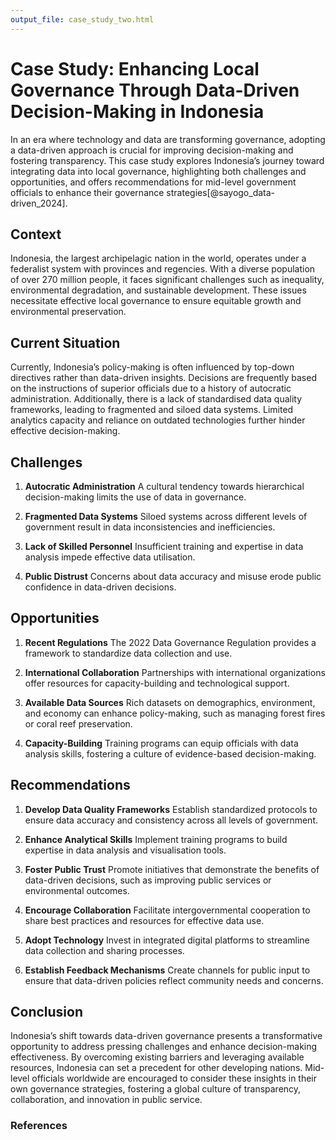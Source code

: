 ```yaml
---
output_file: case_study_two.html
---
```


# Case Study: Enhancing Local Governance Through Data-Driven Decision-Making in Indonesia {#sec-cs2-indonesia}

In an era where technology and data are transforming governance, adopting a data-driven approach is crucial for improving decision-making and fostering transparency. This case study explores Indonesia's journey toward integrating data into local governance, highlighting both challenges and opportunities, and offers recommendations for mid-level government officials to enhance their governance strategies[@sayogo_data-driven_2024].

## Context {#sec-cs2-context}

Indonesia, the largest archipelagic nation in the world, operates under a federalist system with provinces and regencies. With a diverse population of over 270 million people, it faces significant challenges such as inequality, environmental degradation, and sustainable development. These issues necessitate effective local governance to ensure equitable growth and environmental preservation.

## Current Situation {#sec-cs2-current-situation}

Currently, Indonesia's policy-making is often influenced by top-down directives rather than data-driven insights. Decisions are frequently based on the instructions of superior officials due to a history of autocratic administration. Additionally, there is a lack of standardised data quality frameworks, leading to fragmented and siloed data systems. Limited analytics capacity and reliance on outdated technologies further hinder effective decision-making.

## Challenges {#sec-cs2-challenges}

1. **Autocratic Administration** 
A cultural tendency towards hierarchical decision-making limits the use of data in governance.

2. **Fragmented Data Systems**
Siloed systems across different levels of government result in data inconsistencies and inefficiencies.

3. **Lack of Skilled Personnel** 
Insufficient training and expertise in data analysis impede effective data utilisation.

4. **Public Distrust** 
Concerns about data accuracy and misuse erode public confidence in data-driven decisions.

## Opportunities {#sec-cs2-opportunities}

1. **Recent Regulations** 
The 2022 Data Governance Regulation provides a framework to standardize data collection and use.

2. **International Collaboration** 
Partnerships with international organizations offer resources for capacity-building and technological support.

3. **Available Data Sources** 
Rich datasets on demographics, environment, and economy can enhance policy-making, such as managing forest fires or coral reef preservation.

4. **Capacity-Building**
Training programs can equip officials with data analysis skills, fostering a culture of evidence-based decision-making.

## Recommendations {#sec-cs2-recommendations}

1. **Develop Data Quality Frameworks** 
Establish standardized protocols to ensure data accuracy and consistency across all levels of government.

2. **Enhance Analytical Skills** 
Implement training programs to build expertise in data analysis and visualisation tools.

3. **Foster Public Trust** 
Promote initiatives that demonstrate the benefits of data-driven decisions, such as improving public services or environmental outcomes.

4. **Encourage Collaboration** 
Facilitate intergovernmental cooperation to share best practices and resources for effective data use.

5. **Adopt Technology** 
Invest in integrated digital platforms to streamline data collection and sharing processes.

6. **Establish Feedback Mechanisms** 
Create channels for public input to ensure that data-driven policies reflect community needs and concerns.

## Conclusion {#sec-cs2-conclusion}

Indonesia's shift towards data-driven governance presents a transformative opportunity to address pressing challenges and enhance decision-making effectiveness. By overcoming existing barriers and leveraging available resources, Indonesia can set a precedent for other developing nations. Mid-level officials worldwide are encouraged to consider these insights in their own governance strategies, fostering a global culture of transparency, collaboration, and innovation in public service.

### References {.unnumbered}
